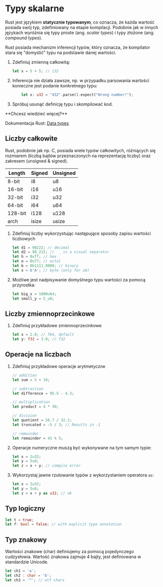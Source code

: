 
# Typy skalarne

Rust jest językiem **statycznie typowanym**, co oznacza, że każda wartość posiada swój typ, zdefiniowany na etapie kompilacji. Podobnie jak w innych językach wyróżnia się typy proste (ang. *scalar types*) i typy złożone (ang. *compound types*).

Rust posiada mechanizm inferencji typów, który oznacza, że kompilator stara się "domyślić" typu na podstawie danej wartości.

1. Zdefiniuj zmienną całkowitą:
	```rust copy
	let x = 5 + 5; // i32
	```

1. Inferencja nie działa zawsze, np. w przypadku parsowania wartości konieczne jest podanie konkretnego typu:
	```rust copy
		let x: u32 = "432".parse().expect("Wrong number!");
	```

1. Spróbuj usunąć definicję typu i skompilować kod.


<Callout type="info">
**Chcesz wiedzieć więcej?**

Dokumentacja Rust: [Data types](https://doc.rust-lang.org/book/ch03-02-data-types.html)
</Callout>

## Liczby całkowite 

Rust, podobnie jak np. C, posiada wiele typów całkowitych, różniących się rozmiarem (liczbą bajtów przeznaczonych na reprezentację liczby) oraz zakresem (unsigned & signed).

| Length  | Signed | Unsigned |
|---------|--------|----------|
| 8-bit   | i8     | u8       |
| 16-bit  | i16    | u16      |
| 32-bit  | i32    | u32      |
| 64-bit  | i64    | u64      |
| 128-bit | i128   | u128     |
| arch    | isize  | usize    |

1. Zdefiniuj liczby wykorzystując następujące sposoby zapisu wartości liczbowych
	```rust copy
	let d1 = 98222; // decimal
	let d2 = 98_222; //  _ is a visual separator
	let h = 0xff; // hex
	let o = 0o77; // octal
	let b = 0b1111_0000; // binary
	let x = b'A'; // byte (only for u8)
	```

1. Możliwe jest nadpisywanie domyślnego typu wartości za pomocą przyrostka:
	```rust copy
	let big_x = 1000u64;
	let small_y = 5_u8;
	```

## Liczby zmiennoprzecinkowe

1. Zdefiniuj przykładowe zmiennoprzecinkowe

	```rust copy
	let x = 2.0; // f64, default
	let y: f32 = 3.0; // f32 
	```

## Operacje na liczbach

1. Zdefiniuj przykładowe operacje arytmetyczne
	```rust
	// addition 
	let sum = 5 + 10; 
	
	// subtraction 
	let difference = 95.5 - 4.3; 
	
	// multiplication 
	let product = 4 * 30; 
	
	// division 
	let quotient = 56.7 / 32.2; 
	let truncated = -5 / 3; // Results in -1 
	
	// remainder 
	let remainder = 43 % 5; 
	```

1. Operacje numeryczne muszą być wykonywane na tym samym typie:
	```rust copy
	let x = 2u32;
	let y = 5u8; 
	let z = x + y; // compile error
	```

1. Wykorzystaj jawne rzutowanie typów z wykorzystaniem operatora `as`:

	```rust copy
	let x = 2u32;
	let y = 5u8; 
	let z = x + y as u32; // ok
	```

## Typ logiczny

```rust copy
let t = true;
let f: bool = false; // with explicit type annotation
```

## Typ znakowy

Wartości znakowe (char) definiujemy za pomocą pojedynczego cudzysłowia. Wartość znakowa zajmuje 4 bajty, jest definiowana w standardzie Unicode. 

```rust copy
let ch1 = 'a';
let ch2 : char = 'b';
let ch3 = '™'; // utf chars
```